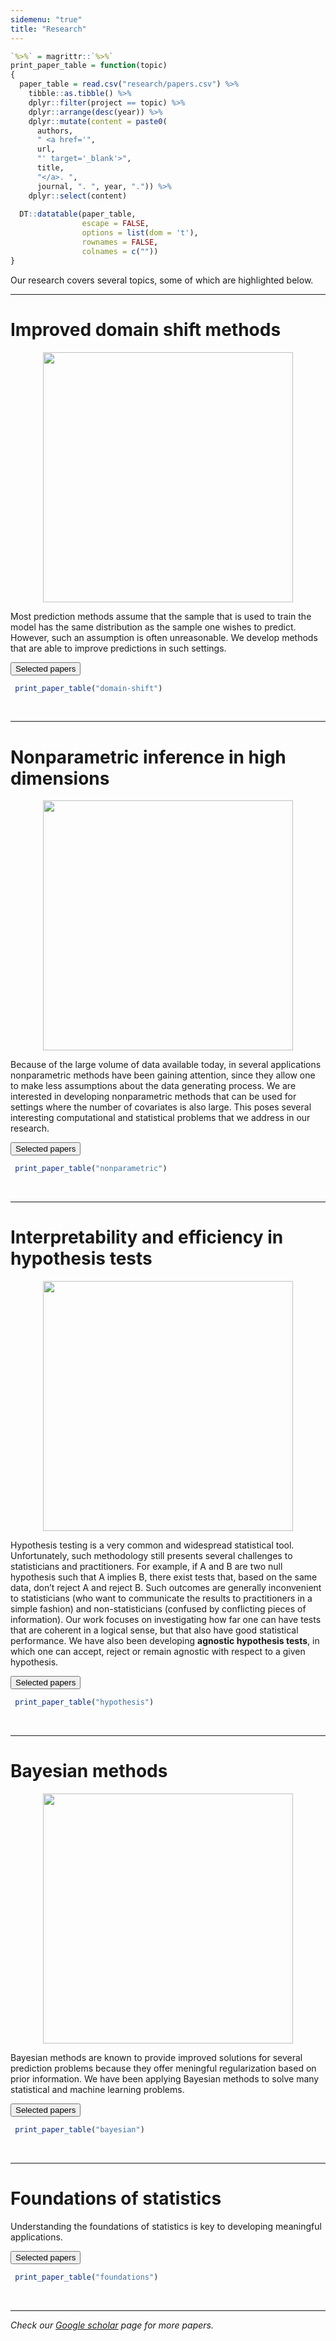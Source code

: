 ```yaml
---
sidemenu: "true"
title: "Research"
---
```



```r
`%>%` = magrittr::`%>%`
print_paper_table = function(topic)
{
  paper_table = read.csv("research/papers.csv") %>% 
    tibble::as.tibble() %>%
    dplyr::filter(project == topic) %>%
    dplyr::arrange(desc(year)) %>%
    dplyr::mutate(content = paste0(
      authors, 
      " <a href='",
      url,
      "' target='_blank'>",
      title,
      "</a>. ",
      journal, ". ", year, ".")) %>%
    dplyr::select(content)
  
  DT::datatable(paper_table,
                escape = FALSE,
                options = list(dom = 't'),
                rownames = FALSE,
                colnames = c(""))
}
```

Our research covers several topics,
some of which are highlighted below.
<br>

***


# Improved domain shift methods

<center>
![](./figures/shift-real.png){width=400px}
</center>

Most prediction methods assume that the sample that is used to train the model
has the same distribution as the sample one wishes to predict.
However, such an assumption is often unreasonable. 
We develop methods that are able to improve predictions in such settings.

<div class="toggle"><button>Selected papers</button>
```r
 print_paper_table("domain-shift")
```
</div>

<br>

***
  
  
# Nonparametric inference in high dimensions


<center>
![](./figures/tweet.png){width=400px}
</center>

Because of the large volume of data available today,
in several applications nonparametric methods have been gaining attention,
since they allow one to make less assumptions about the data generating process.
We are interested in developing nonparametric methods that 
can be used for settings where the number of covariates is also large.
This poses several interesting computational and statistical problems that 
we address in our research.

<div class="toggle"><button>Selected papers</button>
```r
 print_paper_table("nonparametric")
```
</div>

<br>

***

# Interpretability and efficiency in hypothesis tests

<center>
![](./figures/agnostic.png){width=400px}
</center>

Hypothesis testing is a very common and widespread statistical tool. Unfortunately, such methodology still presents several challenges to statisticians and practitioners. For example, if A and B are two null hypothesis such that A implies B, there exist tests that, based on the same data, don’t reject A and reject B. Such outcomes are generally inconvenient to statisticians (who want to communicate the results to practitioners in a simple fashion) and non-statisticians (confused by conflicting pieces of information). Our work focuses on investigating how far one can have tests that are coherent in a logical sense, but that also have good statistical performance. We have also been developing **agnostic hypothesis tests**, in which one can accept, reject or remain agnostic with respect to a given hypothesis.

<div class="toggle"><button>Selected papers</button>
```r
 print_paper_table("hypothesis")
```
</div>

<br>

***

# Bayesian methods

<center>
![](./figures/simplex.png){width=400px}
</center>

Bayesian methods are known to 
provide improved solutions for several
prediction problems because they offer meningful regularization
based on prior information. We have been applying Bayesian methods
to solve many statistical and machine learning problems.

<div class="toggle"><button>Selected papers</button>
```r
 print_paper_table("bayesian")
```
</div>

<br>

***

# Foundations of statistics

Understanding the foundations of statistics
is key to developing meaningful applications.

<div class="toggle"><button>Selected papers</button>
```r
 print_paper_table("foundations")
```
</div>

<br>

***


*Check our 
[Google scholar](https://scholar.google.com.br/citations?hl=pt-BR&user=MGrbI2UAAAAJ) page
for more papers.*

<script>
  $(".toggle").click(function() {
    $(this).toggleClass("open");
  });
</script>
